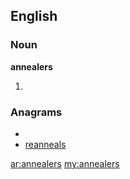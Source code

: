 ==English==

===Noun===
'''annealers'''

#{{plural of|annealer}}

===Anagrams===
* {{alphagram|aaeelnnrs}}
* [[reanneals#English|reanneals]]

[[ar:annealers]]
[[my:annealers]]
